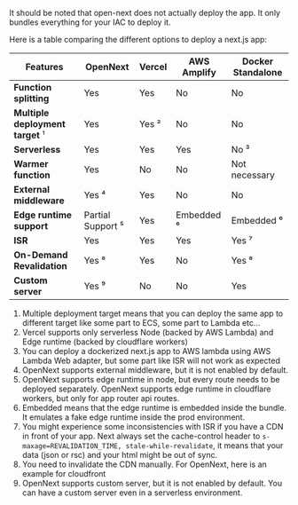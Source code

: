 It should be noted that open-next does not actually deploy the app. It only bundles everything for your IAC to deploy it.

Here is a table comparing the different options to deploy a next.js app:

| Features                         | OpenNext          | Vercel | AWS Amplify | Docker Standalone |
| -------------------------------- | ----------------- | ------ | ----------- | ----------------- |
| **Function splitting**           | Yes               | Yes    | No          | No                |
| **Multiple deployment target** ¹ | Yes               | Yes ²  | No          | No                |
| **Serverless**                   | Yes               | Yes    | Yes         | No ³              |
| **Warmer function**              | Yes               | No     | No          | Not necessary     |
| **External middleware**          | Yes ⁴             | Yes    | No          | No                |
| **Edge runtime support**         | Partial Support ⁵ | Yes    | Embedded ⁶  | Embedded ⁶        |
| **ISR**                          | Yes               | Yes    | Yes         | Yes ⁷             |
| **On-Demand Revalidation**       | Yes ⁸             | Yes    | No          | Yes ⁸             |
| **Custom server**                | Yes ⁹             | No     | No          | Yes               |

1. Multiple deployment target means that you can deploy the same app to different target like some part to ECS, some part to Lambda etc...
2. Vercel supports only serverless Node (backed by AWS Lambda) and Edge runtime (backed by cloudflare workers)
3. You can deploy a dockerized next.js app to AWS lambda using AWS Lambda Web adapter, but some part like ISR will not work as expected
4. OpenNext supports external middleware, but it is not enabled by default.
5. OpenNext supports edge runtime in node, but every route needs to be deployed separately. OpenNext supports edge runtime in cloudflare workers, but only for app router api routes.
6. Embedded means that the edge runtime is embedded inside the bundle. It emulates a fake edge runtime inside the prod environment.
7. You might experience some inconsistencies with ISR if you have a CDN in front of your app. Next always set the cache-control header to `s-maxage=REVALIDATION_TIME, stale-while-revalidate`, it means that your data (json or rsc) and your html might be out of sync.
8. You need to invalidate the CDN manually. For OpenNext, here is an example for cloudfront
9. OpenNext supports custom server, but it is not enabled by default. You can have a custom server even in a serverless environment.
